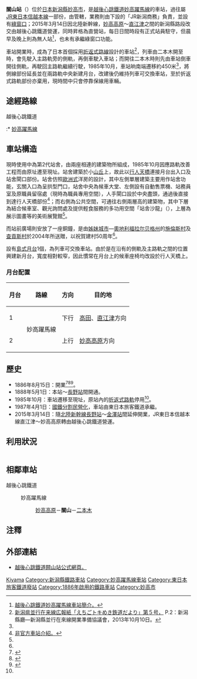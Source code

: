{{NoteTA |G1=Railway |G2=Transport
|1 = zh:關山站; zh-cn:关山站; zh-tw:關山車站; zh-hk:關山站; }}
{{about|位於[[日本|日本]][[新潟縣|新潟縣]]的關山站|其他同名車站|關山站}}
{{日本車站資訊
|公司色   = #e75959
|文字色   = 
|圖片     = 
|pxl      = 
|圖片說明 = 
|站名     = 關山站
|日文原名 = 関山
|平假名   = せきやま 
|羅馬拼音 = Sekiyama
|前一站   = [[妙高高原站|妙高高原]]
|前一站距離 = 6.4
|後一站距離 = 7.7
|後一站     = [[二本木站|二本木]]
|電報略號   = セキ<ref name="新潟全駅増補">{{Cite book  |author=[[鉄道友の会|鉄道友の会]]新潟支部（監修） |title=新潟県鉄道全駅 増補改訂版 |publisher=[[新潟日報社|新潟日報事業社]] |date=2015-06-30 |isbn=978-4-86132-606-6 |page=240}}</ref>
|停站路線數 =
|所屬公司   = [[File:ETR_会社.jpeg|25px]][[越後心跳鐵道|越後心跳鐵道]]
|所屬路線   = {{Color|#35c98e|■}}[[妙高躍馬線|妙高躍馬線]]
|距離       = 6.4公里（起點站：[[妙高高原站|妙高高原]]）<br />43.7
|起點站     = [[長野站|長野]]
|所在地     = [[新潟縣|新潟縣]][[妙高市|妙高市]]大字關山1213番地15號
|車站構造   = [[地面車站|地面車站]]
|月台配置   = 1面2線
|啟用年月日 = 1886年8月15日
|廢站年月日 = 
|上下車人次 = 179
|統計年度   = 2013年
|備註       = 直營站，標高333米
|全寬       = 1985年10月車站遷移至此。
}}

'''關山站'''（{{jpn|j=関山駅|hg=せきやまえき|rm=Sekiyama eki|f=y}}）位於[[日本|日本]][[新潟縣|新潟縣]][[妙高市|妙高市]]，是[[越後心跳鐵道|越後心跳鐵道]][[妙高躍馬線|妙高躍馬線]]的車站，過往屬[[JR東日本|JR東日本]][[信越本線|信越本線]]一部份，由{{link-ja|東日本旅客鉄道新潟支社|東日本旅客鉄道新潟支社|新潟分社}}管轄，業務則由下設的「JR新潟商務」負責，並設有[[綠窗口|綠窗口]]；2015年3月14日因北陸新幹線，[[妙高高原站|妙高高原]]～[[直江津站|直江津]]之間的新潟縣路段改交由越後心跳鐵道營運，同時昇格為直營站，每日日間時段有正式站員駐守，但晨早及晚上則為無人站<ref>[http://www.echigo-tokimeki.co.jp/guide/haneuma-line/#sekiyama 越後心跳鐵道妙高躍馬線車站簡介。]</ref>，也未有承繼綠窗口功能。

車站開業時，成為了日本首個採用[[折返式路線|折返式路線]]設計的車站<ref name="pref">[http://www.pref.niigata.lg.jp/HTML_Article/452/103/tayori05p2-3.pdf 新潟県並行在来線広報紙「えちごトキめき鉄道だより」第５号，] {{Wayback|url=http://www.pref.niigata.lg.jp/HTML_Article/452/103/tayori05p2-3.pdf |date=20160304220105 }}P.2：新潟縣廳—新潟縣並行在來線開業準備協議會，2013年10月10日。</ref>，列車由二本木開至時，會先駛入主路軌旁的側軌，再倒車駛入車站；而開往二本木時則先由車站倒車開往側軌，再駛回主路軌繼續行駛，1985年10月，車站晌南端遷移約450米<ref name="pref"/>，將側線部份延長並在兩路軌中央新建月台，改建後仍維持列車可交換車站，至於折返式路軌部份亦棄用，現時間中只會停靠保線用車輛。

==途經路線==
; 越後心跳鐵道
:*{{RailwayLineColor|#35c98e|■}} [[妙高躍馬線|妙高躍馬線]]

==車站構造==
現時使用中為第2代站舍，由兩座相連的建築物所組成，1985年10月因應路軌改善工程而由原址遷至現址。站舍建築於小[[丘|山丘]]上，故此以[[行人天橋|行人天橋]]連接月台出入口及站舍閘口部份。站舍仿照[[建筑风格#歐洲建築|歐洲式]]洋房的設計，其中左側單層建築主要用作站舍功能，玄關入口為呈拱型門口，站舍中央為候車大堂、左側設有自動售票機、站務員室及原職員留宿處（現時為職員專用空間），人手閘口設於中央盡頭，通過後直接到達行人天橋部份<ref>[http://nacl.sakura.ne.jp/rosen/echigotokimekitetsudo/024sekiyama.htm 非官方車站介紹。]</ref>；而右側為公共空間，可通往右側兩層高的建築物，其中下層為結合候車室、觀光詢問處及提供輕食服務的多功用空間「站舎沙龍」（{{lang|ja|駅舎サロン}}），上層為展示圖畫等的美術展覽館<ref name="pref"/>。

而站前廣場則安放了一座銅鐘，是由[[姊妹城市|姊妹城市]]—[[奧地利|奧地利]][[福拉尔贝格州|福拉尔贝格州]]的[[施倫斯|施倫斯村]]及[[查贡斯|查貢斯村]]於2004年所送贈，以祝賀{{link-ja|妙高村 (第2代)|妙高村 (新潟県中頸城郡2005年)|第二代妙高村}}建村50周年<ref name="pref"/>。

設有[[島式月台|島式月台]]1個，為列車可交換車站。由於是在沿有的側軌及主路軌之間的位置興建新月台，寬度相對較窄，因此慣常在月台上的候車座椅均改設於行人天橋上。
=== 月台配置 ===
{| rules="rows" class="wikitable"
!月台<!-- 事業者側による呼称 --->!!路線!!方向!!目的地
|-
! 1
|rowspan=2|{{Color|#35c98e|■}}妙高躍馬線
| style="text-align:center" | 下行
| [[高田站_(新潟縣)|高田]]、[[直江津站|直江津]]方向
|-
! 2
| style="text-align:center" | 上行
|[[妙高高原站|妙高高原]]方向
|}

== 歷史 ==
* 1886年8月15日：開業<ref name="zeneki14">{{Cite book|title =週刊 JR全駅・全車両基地 |publisher = 朝日新聞出版 |series=週刊朝日百科 |volume  =14号 長野駅・新津駅・高田駅ほか |date =2012-11-11 |page =21 }}</ref><ref name="新潟全駅増補">{{Cite book |author=鉄道友の会新潟支部（監修） |title=新潟県鉄道全駅 増補改訂版 |publisher=新潟日報事業社 |date=2015-06-30 |isbn=978-4-86132-606-6 |page=240}}</ref><ref name="sone11">{{Cite book|author=曽根悟（監修） |title=週刊 歴史でめぐる鉄道全路線 国鉄・JR |editor=朝日新聞出版分冊百科編集部（編集） |publisher=朝日新聞出版 |series=週刊朝日百科 |volume=11号 信越本線 |date=2009-09-20 |pages=20・25頁 }}</ref>。
* 1888年5月1日：本站～[[長野站|長野站]]間開通。
* 1985年10月：車站遷移至現址，原站內的[[折返式路線|折返式路軌]]停用<ref name="新潟全駅増補"/>。
* 1987年4月1日：[[國鐵分割民營化|國鐵分割民營化]]，車站由東日本旅客鐵道承繼。
* 2015年3月14日：隨[[北陸新幹線|北陸新幹線]][[長野站|長野站]]～[[金澤站|金澤站]]間延伸開業，JR東日本信越本線直江津～妙高高原轉由越後心跳鐵道營運。

== 利用狀況 ==
{| class="wikitable" style="margin: 1em 0.2em; text-align: center; font-size: 85%;"
|- style="background: #ddd;"
|-
!年度
!一日平均乘車人數<ref name="jr">[http://www.jreast.co.jp/passenger/ JR東日本每年各駅の乗車人員。]</ref>
|-
|2000
|287
|-
|2001
|278
|-
|2002
|269
|-
|2003
|269
|-
|2004
|257
|-
|2005
|246
|-
|2006
|237
|-
|2007
|234
|-
|2008
|227
|-
|2009
|192
|-
|2010
|190
|-
|2011
|191
|-
|2012
|174
|-
|2013
|179
|}

== 相鄰車站 ==
; 越後心跳鐵道
: {{Color|#35c98e|■}}妙高躍馬線
:: [[妙高高原站|妙高高原]]－'''關山'''－[[二本木站|二本木]]

==注釋==
{{reflist}}

==外部連結==
*[http://www.echigo-tokimeki.co.jp/timetable/sekiyama/ 越後心跳鐵道闗山站公式網頁。]{{ja}}

{{妙高躍馬線}}
{{Commonscat|Sekiyama Station}}
{{DEFAULTSORT:Sekiyama}}
[[Category:日本鐵路車站_Se|Kiyama]]
[[Category:新潟縣鐵路車站|Category:新潟縣鐵路車站]]
[[Category:妙高躍馬線車站|Category:妙高躍馬線車站]]
[[Category:東日本旅客鐵道廢站|Category:東日本旅客鐵道廢站]]
[[Category:1886年啟用的鐵路車站|Category:1886年啟用的鐵路車站]]
[[Category:妙高市|Category:妙高市]]